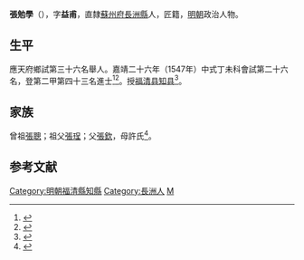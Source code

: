 {{明清人物信息框
| 姓名 = 張勉學
| 原名 =
| 圖片名稱= 
| 圖片大小 =
| 圖片說明 = 
| 最高職務 =
| 國家 = 大明 
| 爵位 =
| 籍貫 = 直隸蘇州府長洲縣
| 族裔 = 
| 字號 = 
| 諡號 =
| 出生日期 = 生年不詳
| 出生地點 = 
| 逝世日期 = 卒年不詳 
| 逝世地點 =
| 墓葬 =
| 配偶 = 
| 親屬 = 
| 出身 =
* 嘉靖二十六年丁未科進士出身
| 經歷 =
| 著作 =  
}}
'''張勉學'''（{{bd|？||？|catIdx=}}），字'''益甫'''，直隸[[蘇州府|蘇州府]][[長洲縣|長洲縣]]人，匠籍，[[明朝|明朝]]政治人物。

== 生平 ==
應天府鄉試第三十六名舉人。嘉靖二十六年（1547年）中式丁未科會試第二十六名，登第二甲第四十三名進士<ref>{{Cite book|title=《皇明贡举考》卷五|author=[[张朝瑞|张朝瑞]]|publisher=《续修四库全书》史部第828册|year=|isbn=|location=|pages=}}</ref><ref>{{Cite book|title=贡举志五种 上|author=鲁小俊，江俊伟著|publisher=武汉大学出版社|year=2009|isbn=978-7-307-07043-1|location=武汉|pages=}}</ref>。授[[福清县|福清县]][[知县|知县]]<ref>{{cite news|title=福清市志  第四节　明代县衙|url=http://www.fzdqw.com/ShowText.asp?ToBook=1100&index=1135|accessdate=2013-08-11|newspaper=福州地情网|deadurl=yes|archiveurl=https://web.archive.org/web/20150528034308/http://www.fzdqw.com/ShowText.asp?ToBook=1100&index=1135|archivedate=2015-05-28}}</ref>。

== 家族 ==
曾祖[[張聰|張聰]]；祖父[[張珵|張珵]]；父[[張欽|張欽]]，母許氏<ref>{{Cite book|title=天一阁藏明代科举录选刊 登科录 点校本|author=龚延明主编|publisher=宁波出版社|year=2016|isbn=978-7-5526-2320-8|location=宁波|pages=|quote=《天一閣藏明代科舉錄選刊.登科錄》之《嘉靖二十六年丁未科登科錄》}}</ref>。

==参考文献==
{{reflist}}

{{嘉靖二十六年丁未科殿試金榜}}

{{DEFAULTSORT:Zhang Mianxue}}
[[Category:明朝福清縣知縣|Category:明朝福清縣知縣]]
[[Category:長洲人|Category:長洲人]]
[[Category:張姓|M]]


{{明朝人物小作品}}